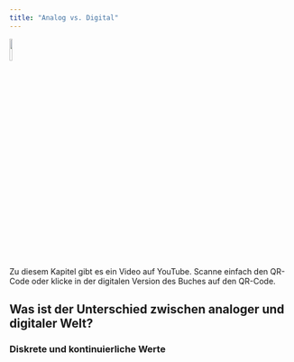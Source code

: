 ```yaml
---
title: "Analog vs. Digital"
---
```

:::: {layout="[0.2, 0.8]"}

:::{#firstcol}
[![](qrcodes\iKHU2Uj4Lp0.png){fig-align="center" width=10%}](https://youtu.be/iKHU2Uj4Lp0)
:::

:::{#secondcol}
Zu diesem Kapitel gibt es ein Video auf YouTube. Scanne einfach den QR-Code oder klicke in der digitalen Version des Buches auf den QR-Code.
:::

::::

## Was ist der Unterschied zwischen analoger und digitaler Welt?

### Diskrete und kontinuierliche Werte

